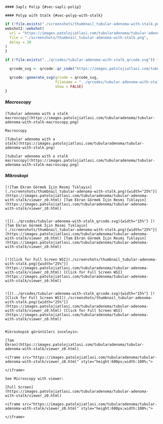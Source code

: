 
```asis
#### Saplı Polip {#sec-sapli-polip}
```

```asis
#### Polyp with Stalk {#sec-polyp-with-stalk}
```

```r
if (!file.exists("./screenshots/thumbnail_tubular-adenoma-with-stalk.png")) {
webshot2::webshot(
  url = "https://images.patolojiatlasi.com/tubularadenoma/tubular-adenoma-with-stalk/viewer_z0.html",
  file = "./screenshots/thumbnail_tubular-adenoma-with-stalk.png",
  delay = 20
)
}
```


```r
if (!file.exists("../qrcodes/tubular-adenoma-with-stalk_qrcode.svg")) {

  qrcode_svg <- qrcode::qr_code("https://images.patolojiatlasi.com/tubularadenoma/tubular-adenoma-with-stalk/viewer_z0.html")

  qrcode::generate_svg(qrcode = qrcode_svg,
                       filename = "../qrcodes/tubular-adenoma-with-stalk_qrcode.svg",
                       show = FALSE)
}
```



::::: panel-tabset


##### Macroscopy


```asis

[Tubular adenoma with a stalk
macroscopy](https://images.patolojiatlasi.com/tubularadenoma/tubular-adenoma-with-stalk-macroscopy.png)
```

```asis
Macroscopy

[Tubular adenoma with a
stalk](https://images.patolojiatlasi.com/tubularadenoma/tubular-adenoma-with-stalk.png)
```



```asis
[tubular adenoma with a stalk
macroscopy](https://images.patolojiatlasi.com/tubularadenoma/tubular-adenoma-with-stalk-macroscopy.png)
```




##### Mikroskopi





:::: {.content-hidden when-format="pdf"}



```asis

[![Tam Ekran Görmek İçin Resmi Tıklayın](./screenshots/thumbnail_tubular-adenoma-with-stalk.png){width="25%"}](https://images.patolojiatlasi.com/tubularadenoma/tubular-adenoma-with-stalk/viewer_z0.html) [Tam Ekran Görmek İçin Resmi Tıklayın](https://images.patolojiatlasi.com/tubularadenoma/tubular-adenoma-with-stalk/viewer_z0.html)


```





::::





:::: {.content-visible when-format="pdf"}



```asis
![](../qrcodes/tubular-adenoma-with-stalk_qrcode.svg){width="15%"} [![Tam Ekran Görmek İçin Resmi Tıklayın](./screenshots/thumbnail_tubular-adenoma-with-stalk.png){width="25%"}](https://images.patolojiatlasi.com/tubularadenoma/tubular-adenoma-with-stalk/viewer_z0.html) [Tam Ekran Görmek İçin Resmi Tıklayın](https://images.patolojiatlasi.com/tubularadenoma/tubular-adenoma-with-stalk/viewer_z0.html)


```






::::
  
  




:::: {.content-hidden when-format="pdf"}



```asis

[![Click for Full Screen WSI](./screenshots/thumbnail_tubular-adenoma-with-stalk.png){width="25%"}](https://images.patolojiatlasi.com/tubularadenoma/tubular-adenoma-with-stalk/viewer_z0.html) [Click for Full Screen WSI](https://images.patolojiatlasi.com/tubularadenoma/tubular-adenoma-with-stalk/viewer_z0.html)


```




::::





:::: {.content-visible when-format="pdf"}



```asis

![](../qrcodes/tubular-adenoma-with-stalk_qrcode.svg){width="15%"} [![Click for Full Screen WSI](./screenshots/thumbnail_tubular-adenoma-with-stalk.png){width="25%"}](https://images.patolojiatlasi.com/tubularadenoma/tubular-adenoma-with-stalk/viewer_z0.html) [Click for Full Screen WSI](https://images.patolojiatlasi.com/tubularadenoma/tubular-adenoma-with-stalk/viewer_z0.html)


```





::::
  
  







```asis

Mikroskopik görüntüleri inceleyin:

[Tam
Ekran](https://images.patolojiatlasi.com/tubularadenoma/tubular-adenoma-with-stalk/viewer_z0.html)

<iframe src="https://images.patolojiatlasi.com/tubularadenoma/tubular-adenoma-with-stalk/viewer_z0.html" style="height:600px;width:100%;">

</iframe>
```



```asis

See Microscopy with viewer: 

[Full Screen](https://images.patolojiatlasi.com/tubularadenoma/tubular-adenoma-with-stalk/viewer_z0.html)

<iframe src="https://images.patolojiatlasi.com/tubularadenoma/tubular-adenoma-with-stalk/viewer_z0.html" style="height:600px;width:100%;">

</iframe>
```




:::::
